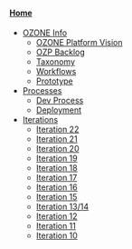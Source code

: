 ====[[Home]]====
* [[OZONE Info]]
** [[OZONE Platform Vision]]
** [[OZP Backlog]]
** [[Taxonomy]]
** [[Workflows]]
** [[Prototype]]
* [[Processes]]
** [[Dev Process]]
** [[Deployment]]
* [[Iterations]]
**[[Iteration 22]]
**[[Iteration 21]]
**[[Iteration 20]]
**[[Iteration 19]]
**[[Iteration 18]]
**[[Iteration 17]]
** [[Iteration 16]]
** [[Iteration 15]]
** [[Iteration 13/14]]
** [[Iteration 12]]
** [[Iteration 11]]
** [[Iteration 10]]